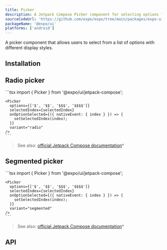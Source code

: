 ```yaml
---
title: Picker
description: A Jetpack Compose Picker component for selecting options from a list.
sourceCodeUrl: 'https://github.com/expo/expo/tree/main/packages/expo-ui'
packageName: '@expo/ui'
platforms: ['android']
---
```



A picker component that allows users to select from a list of options with different display styles.

## Installation

<APIInstallSection />

## Radio picker

<Tabs>
  <Tab label="Android">
    <ContentSpotlight
      alt="Picker component (radio) on Android."
      src="/static/images/expo-ui/radioPicker/android.png"
      className="max-w-[480px]"
    />
  </Tab>
  <Tab label="Code">
    ```tsx
    import { Picker } from '@expo/ui/jetpack-compose';

    <Picker
      options={['$', '$$', '$$$', '$$$$']}
      selectedIndex={selectedIndex}
      onOptionSelected={({ nativeEvent: { index } }) => {
        setSelectedIndex(index);
      }}
      variant="radio"
    />
    ```

  </Tab>
</Tabs>

> See also: [official Jetpack Compose documentation](https://developer.android.com/develop/ui/compose/components/radio-button)\*

## Segmented picker

<Tabs>
  <Tab label="Android">
    <ContentSpotlight
      alt="Picker component on Android."
      src="/static/images/expo-ui/segmentedPicker/android.png"
      className="max-w-[480px]"
    />
  </Tab>
  <Tab label="Code">
    ```tsx
    import { Picker } from '@expo/ui/jetpack-compose';

    <Picker
      options={['$', '$$', '$$$', '$$$$']}
      selectedIndex={selectedIndex}
      onOptionSelected={({ nativeEvent: { index } }) => {
        setSelectedIndex(index);
      }}
      variant="segmented"
    />
    ```

  </Tab>
</Tabs>

> See also: [official Jetpack Compose documentation](https://developer.android.com/develop/ui/compose/components/segmented-button)\*

## API

<APISection packageName="expo-ui/jetpack-compose/picker" apiName="Picker" />
